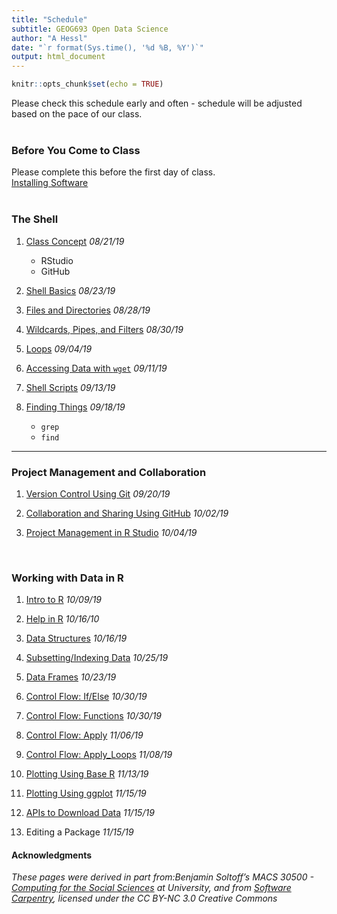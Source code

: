 ```yaml
---
title: "Schedule"
subtitle: GEOG693 Open Data Science
author: "A Hessl"
date: "`r format(Sys.time(), '%d %B, %Y')`"
output: html_document
---
```


```r
knitr::opts_chunk$set(echo = TRUE)
```
Please check this schedule early and often - schedule will be adjusted based on the pace of our class.  
<br/>

### __Before You Come to Class__  
Please complete this before the first day of class.  
[Installing Software](./lectures/InstallingSoftware.html)    
<br/>

### __The Shell__

1) [Class Concept](./lectures/ClassConcept.html) _08/21/19_  
    + RStudio  
    + GitHub  

2) [Shell Basics](./lectures/ShellBasics.html) _08/23/19_   

4) [Files and Directories](./lectures/FilesDirectories.html) _08/28/19_  

5) [Wildcards, Pipes, and Filters](./lectures/WildcardsPipesFilters.html) _08/30/19_   

6) [Loops](./lectures/Loops.html) _09/04/19_  

7) [Accessing Data with `wget`](./lectures/wget.html)  _09/11/19_  

8) [Shell Scripts](./lectures/ShellScripts.html) _09/13/19_  

9) [Finding Things](./lectures/Find_grep.html)  _09/18/19_
    + `grep`  
    + `find`  


***  

### __Project Management and Collaboration__

1) [Version Control Using Git](./lectures/Git.html) _09/20/19_

2) [Collaboration and Sharing Using GitHub](./lectures/GitHub.html) _10/02/19_

3) [Project Management in R Studio](./lectures/RStudioProjMan.html) _10/04/19_

<br/>

### __Working with Data in R__  

1) [Intro to R](./lectures/RIntro.html) _10/09/19_

2) [Help in R](./lectures/RHelp.html) _10/16/10_

2) [Data Structures](./lectures/RDataStructures.html)  _10/16/19_

2) [Subsetting/Indexing Data](./lectures/RSubsetting.html)  _10/25/19_

3) [Data Frames](./lectures/RDataframes.html)  _10/23/19_

4) [Control Flow: If/Else](./lectures/RIfElse.html)  _10/30/19_

5) [Control Flow: Functions](./lectures/RFunctions.html) _10/30/19_

6) [Control Flow: Apply](./lectures/RApply.html)  _11/06/19_

7) [Control Flow: Apply_Loops](./lectures/RApply_Loops.html)  _11/08/19_

8) [Plotting Using Base R](./lectures/RBaseRPlotting.html)  _11/13/19_

9) [Plotting Using ggplot](./lectures/Rggplot.html)  _11/15/19_

10) [APIs to Download Data](./lectures/APIs.html)  _11/15/19_

11) Editing a Package  _11/15/19_

#### __Acknowledgments__
_These pages were derived in part from:Benjamin Soltoff's MACS 30500 - [Computing for the Social Sciences](https://cfss.uchicago.edu/) at University, and from [Software Carpentry](software-carpentry.org), licensed under the CC BY-NC 3.0 Creative Commons_

